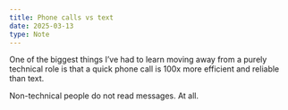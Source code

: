 ```yaml
---
title: Phone calls vs text
date: 2025-03-13
type: Note
---
```


One of the biggest things I’ve had to learn moving away from a purely technical role is that a quick phone call is 100x more efficient and reliable than text.

Non-technical people do not read messages. At all.
